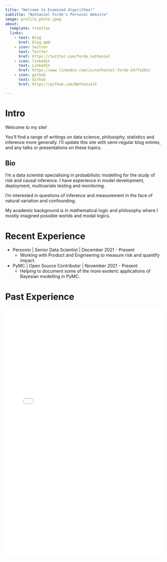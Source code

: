 ```yaml
---
title: "Welcome to Examined Algorithms!"
subtitle: "Nathaniel Forde's Personal Website"
image: profile_photo.jpeg
about:
  template: trestles
  links:
    - text: Blog
      href: blog.qmd 
    - icon: twitter
      text: Twitter
      href: https://twitter.com/forde_nathaniel
    - icon: linkedin
      text: LinkedIn
      href: https://www.linkedin.com/in/nathaniel-forde-2477a265/
    - icon: github
      text: Github
      href: https://github.com/NathanielF

---
```


# Intro

Welcome to my site! 

You'll find a range of writings on data science, philosophy, statistics and inference more generally. I'll update this site with semi-regular blog entries, and any talks or presentations on these topics. 

## Bio

I'm a data scientist specialising in probabilistic modelling for the study of risk and causal inference. I have experience in model development, deployment, multivariate testing and monitoring. 

I'm interested in questions of inference and measurement in the face of natural variation and confounding. 

My academic background is in mathematical logic and philosophy where I mostly imagined possible worlds and modal logics. 

:::{.panel-tabset}
# Recent Experience

- Personio | Senior Data Scientist | December 2021 - Present 
  - Working with Product and Engineering to measure risk and quantify impact. 

- PyMC | Open Source Contributor | November 2021 - Present
  - Helping to document some of the more esoteric applications of Bayesian modelling in PyMC.


# Past Experience

 <embed width="100%" height="800" type="application/pdf" src="/resume/Nathaniel_Forde_CV.pdf">


:::

